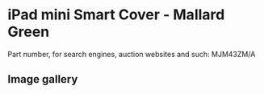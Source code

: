 
# iPad mini Smart Cover - Mallard Green

Part number, for search engines, auction websites and such: MJM43ZM/A

## Image gallery

<div style={{ width: '100%', maxWidth: '768px' }}>
<GalleryComponent
    images={[
      {
        original: "/everysource/MJM43.webp",
        thumbnail: "/everypreview/MJM43.webp",
      }
    ]}
  />
</div>